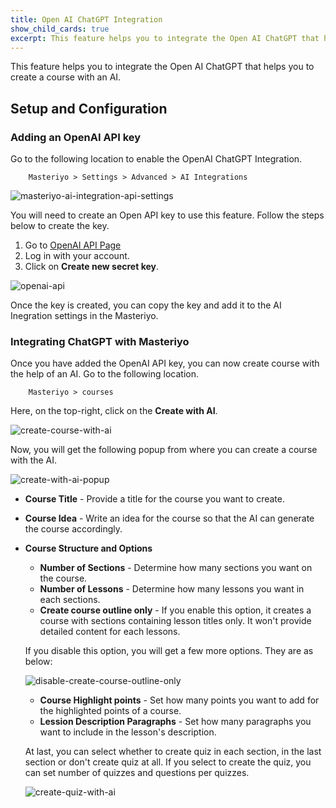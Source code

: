 ```yaml
---
title: Open AI ChatGPT Integration
show_child_cards: true
excerpt: This feature helps you to integrate the Open AI ChatGPT that helps you to create a course with an AI.
---
```


This feature helps you to integrate the Open AI ChatGPT that helps you to create a course with an AI.

## Setup and Configuration

### Adding an OpenAI API key

Go to the following location to enable the OpenAI ChatGPT Integration.

        Masteriyo > Settings > Advanced > AI Integrations

![masteriyo-ai-integration-api-settings](https://github.com/Masteriyo/masteriyo-docs/assets/75772539/571ed78e-ea62-4b73-8145-c043b263a770)

You will need to create an Open API key to use this feature. Follow the steps below to create the key.

1. Go to [OpenAI API Page](https://platform.openai.com/account/api-keys)
2. Log in with your account.
3. Click on **Create new secret key**.

![openai-api](https://github.com/Masteriyo/masteriyo-docs/assets/75772539/116a2b67-92c9-46ea-be68-bade4e51c95d)

Once the key is created, you can copy the key and add it to the AI Inegration settings in the Masteriyo.

### Integrating ChatGPT with Masteriyo

Once you have added the OpenAI API key, you can now create course with the help of an AI. Go to the following location.

        Masteriyo > courses

Here, on the top-right, click on the **Create with AI**. 

![create-course-with-ai](https://github.com/Masteriyo/masteriyo-docs/assets/75772539/7d3a061d-689d-496b-9420-dbe4688ed0e3)

Now, you will get the following popup from where you can create a course with the AI.

![create-with-ai-popup](https://github.com/Masteriyo/masteriyo-docs/assets/75772539/c74af466-9b17-4ab0-ad70-a3809530baca)

- **Course Title** - Provide a title for the course you want to create.
- **Course Idea** - Write an idea for the course so that the AI can generate the course accordingly.
- **Course Structure and Options**
  - **Number of Sections** - Determine how many sections you want on the course.
  - **Number of Lessons** - Determine how many lessons you want in each sections.
  - **Create course outline only** - If you enable this option, it creates a course with sections containing lesson titles only. It won't provide detailed content for each lessons. 

  If you disable this option, you will get a few more options. They are as below:

  ![disable-create-course-outline-only](https://github.com/Masteriyo/masteriyo-docs/assets/75772539/92c8862a-3535-4b00-84e2-fdfd67c0a8be)

  - **Course Highlight points** - Set how many points you want to add for the highlighted points of a course.
  - **Lession Description Paragraphs** - Set how many paragraphs you want to include in the lesson's description.

  At last, you can select whether to create quiz in each section, in the last section or don't create quiz at all. If you select to create the quiz, you can set number of quizzes and questions per quizzes.

  ![create-quiz-with-ai](https://github.com/Masteriyo/masteriyo-docs/assets/75772539/bbe98ae8-c7a3-471e-b959-985748a8f9fe)
